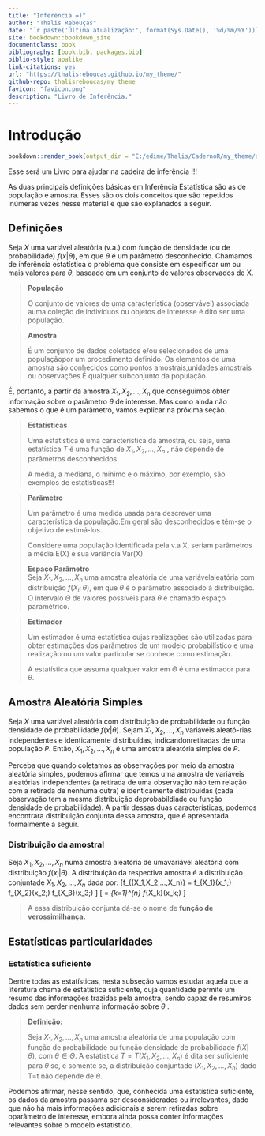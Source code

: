 --- 
title: "Inferência =)"
author: "Thalis Rebouças"
date: "`r paste('Última atualização:', format(Sys.Date(), '%d/%m/%Y'))`"
site: bookdown::bookdown_site
documentclass: book
bibliography: [book.bib, packages.bib]
biblio-style: apalike
link-citations: yes
url: "https://thalisreboucas.github.io/my_theme/"
github-repo: thalisreboucas/my_theme
favicon: "favicon.png"
description: "Livro de Inferência."
---

# Introdução {#intro}

```{r eval=FALSE, include=FALSE}


bookdown::render_book(output_dir = "E:/edime/Thalis/CadernoR/my_theme/docs")

```
  
Esse será um Livro para ajudar na cadeira de inferência !!!


As duas principais definições básicas em Inferência Estatística são as de população e amostra. Esses são os dois conceitos que são repetidos inúmeras vezes nesse material e que são explanados a seguir.

## Definições 

Seja _X_ uma variável aleatória (v.a.) com função de densidade (ou de
probabilidade) $f (x|\theta)$, em que $\theta$ é um parâmetro desconhecido. Chamamos
de inferência estatística o problema que consiste em especificar um ou
mais valores para $\theta$, baseado em um conjunto de valores observados de X.

>
>**População**
>
> O conjunto de valores de uma característica (observável) associada auma coleção de indivíduos ou objetos de interesse é dito ser uma população.
>

>
> **Amostra**
>
>É um conjunto de dados coletados e/ou selecionados de uma populaçãopor um procedimento definido. Os elementos de uma amostra são conhecidos como pontos amostrais,unidades amostrais ou observações.É qualquer subconjunto da população.
>

É, portanto, a partir da amostra $X_1,X_2,...,X_n$ que conseguimos obter informação sobre o parâmetro $\theta$ de interesse. Mas como ainda não sabemos o que é um parâmetro, vamos explicar na próxima seção.


>
> **Estatísticas**
>
> Uma estatística é uma característica da amostra, ou seja, uma estatística
_T_ é uma função de $X_1,X_2,...,X_n$ , não depende de parâmetros desconhecidos
>
> A média, a mediana, o mínimo e o máximo, por exemplo, são exemplos de estatísticas!!!
>


>
> **Parâmetro**
>
> Um parâmetro é uma medida usada para descrever uma característica da
população.Em geral são desconhecidos e têm-se o objetivo de estimá-los.
>
>Considere uma população identificada pela v.a X, seriam parâmetros a
média E(X) e sua variância Var(X)
>
> **Espaço Parâmetro**   
 >Seja $X_1,X_2,...,X_n$ uma amostra aleatória de uma variávelaleatória com distribuição $f(X_i;\theta)$, em que $\theta$ é o parâmetro associado à distribuição. O intervalo $\Theta$ de valores possíveis para $\theta$ é chamado espaço paramétrico.
>

>
> **Estimador**
>
>Um estimador é uma estatística cujas realizações são utilizadas para obter estimações dos parâmetros de um modelo probabilístico e uma realização ou um valor particular se conhece como estimação.
>
>A estatística que assuma qualquer valor em $\Theta$ é uma estimador para $\theta$.
>




## Amostra Aleatória Simples

Seja _X_ uma variável aleatória com distribuição de probabilidade ou função densidade de probabilidade $f (x|\theta)$. Sejam $X_1,X_2,...,X_n$ variáveis aleató-rias independentes e identicamente distribuídas, indicandonretiradas de uma população _P_.  Então, $X_1,X_2,...,X_n$ é uma amostra aleatória simples de _P_.

Perceba que quando coletamos as observações por meio da amostra aleatória simples, podemos afirmar que temos uma amostra de variáveis aleatórias independentes (a retirada de uma observação não tem relação com a retirada de nenhuma outra) e identicamente distribuídas (cada observação tem a mesma distribuição deprobabildiade ou função densidade de probabilidade). A partir dessas duas características, podemos encontrara distribuição conjunta dessa amostra, que é apresentada formalmente a seguir.

### Distribuição da amostral

Seja $X_1,X_2,...,X_n$ numa amostra aleatória de umavariável aleatória com distribuição $f (x_i|\theta)$. A distribuição da respectiva amostra é a distribuição conjuntade $X_1,X_2,...,X_n$ dada por:
\[f_{(X_1,X_2,...,X_n)} = f_{X_1}(x_1;\theta) f_{X_2}(x_2;\theta) \ldots f_{X_3}(x_3;\theta)
\]
\[ = \prod_{k=1}^{n} f_{X_k}(x_k;\theta) \]

> A essa distribuição conjunta dá-se o nome de **função de verossimilhança.**

## Estatísticas particularidades

### Estatística suficiente

Dentre todas as estatísticas, nesta subseção vamos estudar aquela que a literatura chama de estatística suficiente, cuja quantidade permite um resumo das informações trazidas pela amostra, sendo capaz de resumiros dados sem perder nenhuma informação sobre $\theta$ .

>
>**Definição:**
>
>Seja $X_1,X_2,...,X_n$ uma amostra aleatória de uma população com função de probabilidade ou função densidade de probabilidade $f(X|\theta)$, com $\theta \in \Theta$.  A estatística $T=T(X_1,X_2,...,X_n)$ é dita ser suficiente para $\theta$ se, e somente se, a distribuição conjuntade $(X_1,X_2,...,X_n)$ dado T=t não depende de $\theta$.
>

Podemos afirmar, nesse sentido, que, conhecida uma estatística suficiente, os dados da amostra passama ser desconsiderados ou irrelevantes, dado que não há mais informações adicionais a serem retiradas sobre oparâmetro de interesse, embora ainda possa conter informações relevantes sobre o modelo estatístico.

